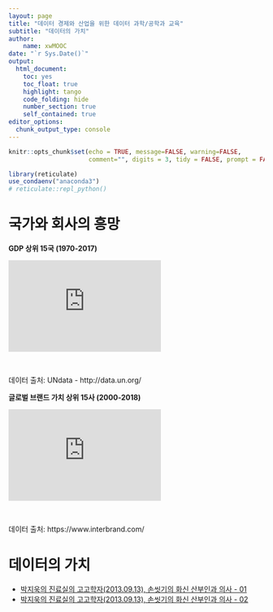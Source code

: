 ```yaml
---
layout: page
title: "데이터 경제와 산업을 위한 데이터 과학/공학과 교육"
subtitle: "데이터의 가치"
author:
    name: xwMOOC
date: "`r Sys.Date()`"
output:
  html_document: 
    toc: yes
    toc_float: true
    highlight: tango
    code_folding: hide
    number_section: true
    self_contained: true
editor_options: 
  chunk_output_type: console
---
```


```r
knitr::opts_chunk$set(echo = TRUE, message=FALSE, warning=FALSE,
                      comment="", digits = 3, tidy = FALSE, prompt = FALSE, fig.align = 'center')

library(reticulate)
use_condaenv("anaconda3")
# reticulate::repl_python()
```

# 국가와 회사의 흥망 {#data-trends}

<div class = "row">
  <div class = "col-md-6">
**GDP 상위 15국 (1970-2017) **

<iframe width="300" height="180" src="https://www.youtube.com/embed/jCNSqEwh7GQ" frameborder="0" allow="accelerometer; autoplay; encrypted-media; gyroscope; picture-in-picture" allowfullscreen></iframe>

<br>

데이터 출처: UNdata - http://data.un.org/
  </div>
  <div class = "col-md-6">
**글로벌 브랜드 가치 상위 15사 (2000-2018)**

<iframe width="300" height="180" src="https://www.youtube.com/embed/BQovQUga0VE" frameborder="0" allow="accelerometer; autoplay; encrypted-media; gyroscope; picture-in-picture" allowfullscreen></iframe>

<br>

데이터 출처: https://www.interbrand.com/
  </div>
</div>

# 데이터의 가치 {#value-of-data}

- [박지욱의 진료실의 고고학자(2013.09.13), 손씻기의 화신 산부인과 의사 - 01](http://www.docdocdoc.co.kr/news/articleView.html?idxno=139484)
- [박지욱의 진료실의 고고학자(2013.09.13), 손씻기의 화신 산부인과 의사 - 02](http://www.docdocdoc.co.kr/news/articleView.html?idxno=139476)

 
